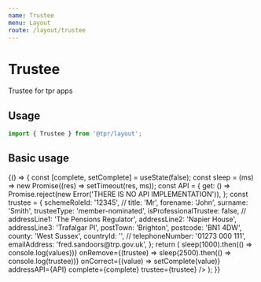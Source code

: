 ```yaml
---
name: Trustee
menu: Layout
route: /layout/trustee
---
```



# Trustee

Trustee for tpr apps

<!-- ## Properties

<Props of={Trustee} /> -->

## Usage

```js
import { Trustee } from '@tpr/layout';
```

## Basic usage

<Playground>
	{() => {
		const [complete, setComplete] = useState(false);
		const sleep = (ms) => new Promise((res) => setTimeout(res, ms));
		const API = {
			get: () => Promise.reject(new Error('THERE IS NO API IMPLEMENTATION')),
		};
		const trustee = {
			schemeRoleId: '12345',
			//
			title: 'Mr',
			forename: 'John',
			surname: 'Smith',
			trusteeType: 'member-nominated',
			isProfessionalTrustee: false,
			//
			addressLine1: 'The Pensions Regulator',
			addressLine2: 'Napier House',
			addressLine3: 'Trafalgar Pl',
			postTown: 'Brighton',
			postcode: 'BN1 4DW',
			county: 'West Sussex',
			countryId: '',
			//
			telephoneNumber: '01273 000 111',
			emailAddress: 'fred.sandoors@trp.gov.uk',
		};
		return (
			<Trustee
				onSave={(values) => sleep(1000).then(() => console.log(values))}
				onRemove={(trustee) => sleep(2500).then(() => console.log(trustee))}
				onCorrect={(value) => setComplete(value)}
				addressAPI={API}
				complete={complete}
				trustee={trustee}
			/>
		);
	}}
</Playground>

